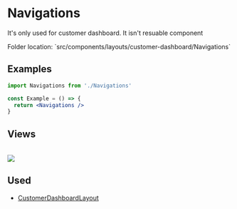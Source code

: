 # Navigations

It's only used for customer dashboard. It isn't resuable component


<Callout>
  Folder location: `src/components/layouts/customer-dashboard/Navigations`
</Callout>

## Examples

```jsx
import Navigations from './Navigations'

const Example = () => {
  return <Navigations />
}
```

## Views

<br />
<img src="/navigation.png" />

## Used

- [CustomerDashboardLayout](https://bazaar-doc.netlify.app/layouts/customer-dashboard)
